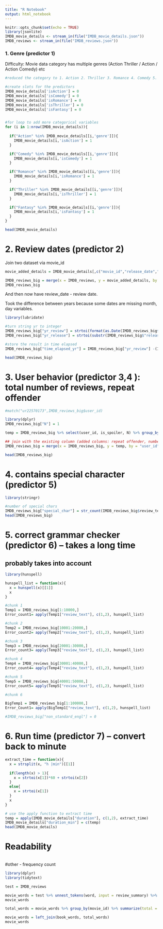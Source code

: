 ```yaml
---
title: "R Notebook"
output: html_notebook
---
```


```r
knitr::opts_chunk$set(echo = TRUE)
library(jsonlite)
IMDB_movie_details <- stream_in(file("IMDB_movie_details.json"))
IMDB_reviews <- stream_in(file("IMDB_reviews.json"))
```



### 1. Genre (predictor 1)

Difficulty: Movie data category has multiple genres (Action Thriller / Action / Action Comedy) etc

```r
#reduced the category to 1. Action 2. Thriller 3. Romance 4. Comedy 5. Fantasy

#create slots for the predictors
IMDB_movie_details['isAction'] = 0
IMDB_movie_details['isComedy'] = 0
IMDB_movie_details['isRomance'] = 0
IMDB_movie_details['isThriller'] = 0
IMDB_movie_details['isFantasy'] = 0


#for loop to add more categorical variables
for (i in 1:nrow(IMDB_movie_details)){
  
  if("Action" %in% IMDB_movie_details[[i,'genre']]){
    IMDB_movie_details[i,'isAction'] = 1  
  }

  if("Comedy" %in% IMDB_movie_details[[i,'genre']]){
    IMDB_movie_details[i,'isComedy'] = 1  
  }

  if("Romance" %in% IMDB_movie_details[[i,'genre']]){
    IMDB_movie_details[i,'isRomance'] = 1  
  }

  if("Thriller" %in% IMDB_movie_details[[i,'genre']]){
    IMDB_movie_details[i,'isThriller'] = 1  
  }

  if("Fantasy" %in% IMDB_movie_details[[i,'genre']]){
    IMDB_movie_details[i,'isFantasy'] = 1
  }
}

head(IMDB_movie_details)
```


# 2. Review dates (predictor 2)

Join two dataset via movie_id

```r
movie_added_details = IMDB_movie_details[,c("movie_id","release_date","isComedy","isAction","isRomance","isThriller","isFantasy")]

IMDB_reviews_big = merge(x = IMDB_reviews, y = movie_added_details, by = "movie_id", all.x =T)
IMDB_reviews_big
```

And then now have review_date - review date.

Took the difference between years because some dates are missing month, day variables.


```r
library(lubridate)

#turn string yr to integer
IMDB_reviews_big["yr_review"] = strtoi(format(as.Date(IMDB_reviews_big$review_date, format="%d %B %Y"), "%Y"))
IMDB_reviews_big["yr_release"] = strtoi(substr(IMDB_reviews_big$"release_date",1,4))

#store the result in time elapsed
IMDB_reviews_big["time_elapsed_yr"] = IMDB_reviews_big["yr_review"] -(IMDB_reviews_big["yr_release"])

head(IMDB_reviews_big)
```


# 3. User behavior (predictor 3,4 ): total number of reviews, repeat offender

```r

#match("ur22570173",IMDB_reviews_big$user_id)

library(dplyr)
IMDB_reviews_big["N"] = 1

temp = IMDB_reviews_big %>% select(user_id, is_spoiler, N) %>% group_by(user_id) %>% summarise(repeat_offender = max(is_spoiler), num_review = sum(N))

## join with the existing column (added columns: repeat offender, number of reviews in the past)
IMDB_reviews_big = merge(x = IMDB_reviews_big, y = temp, by = "user_id", all.x =T)

head(IMDB_reviews_big)
```


# 4. contains special character (predictor 5)

```r
library(stringr)

#number of special chars
IMDB_reviews_big["special_char"] = str_count(IMDB_reviews_big$review_text,"[^a-zA-Z0-9- ]")
head(IMDB_reviews_big)
```


# 5. correct grammar checker (predictor 6) -- takes a long time
## probably takes into account

```r
library(hunspell)

hunspell_list = function(x){
  x = hunspell(x)[[1]]
  x
}

#chunk 1
Temp1 = IMDB_reviews_big[1:10000,]
Error_count1= apply(Temp1["review_text"], c(1,2), hunspell_list)

#chunk 2
Temp2 = IMDB_reviews_big[10001:20000,]
Error_count2= apply(Temp2["review_text"], c(1,2), hunspell_list)

#chunk 3
Temp3 = IMDB_reviews_big[20001:30000,]
Error_count3= apply(Temp3["review_text"], c(1,2), hunspell_list)

#chunk 4
Temp4 = IMDB_reviews_big[30001:40000,]
Error_count4= apply(Temp4["review_text"], c(1,2), hunspell_list)

#chunk 5
Temp5 = IMDB_reviews_big[40001:50000,]
Error_count5= apply(Temp5["review_text"], c(1,2), hunspell_list)

#chunk 6

BigTemp1 = IMDB_reviews_big[1:100000,] 
Error_Count1= apply(BigTemp1["review_text"], c(1,2), hunspell_list)

#IMDB_reviews_big["non_standard_engl"] = 0

```


# 6. Run time (predictor 7) -- convert back to minute

```r

extract_time = function(x){
  x = strsplit(x, "h |min")[[1]]
  
  if(length(x) > 1){
    x = strtoi(x[1])*60 + strtoi(x[2])  
  }
  else{
    x = strtoi(x[1])
  }
  x
}

# use the apply function to extract time 
temp = apply(IMDB_movie_details["duration"], c(1,2), extract_time)
IMDB_movie_details["duration_min"] = c(temp)
head(IMDB_movie_details)
```


# Readability
```r
```





#other - frequency count
```r
library(dplyr)
library(tidytext)

test = IMDB_reviews

movie_words = test %>% unnest_tokens(word, input = review_summary) %>% count(movie_id, word, sort = T)
movie_words

total_words = movie_words %>% group_by(movie_id) %>% summarize(total = sum(n))

movie_words = left_join(book_words, total_words)
movie_words
```


